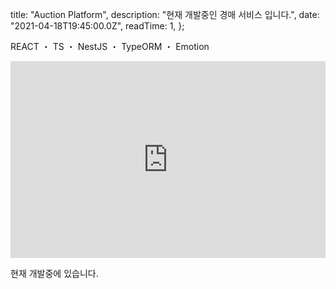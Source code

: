 
  title: "Auction Platform",
  description: "현재 개발중인 경매 서비스 입니다.",
  date: "2021-04-18T19:45:00.0Z",
  readTime: 1,
};


<p style={{ textAlign: "center", fontFamily: "Rajdhani" }}>
  REACT ・ TS ・ NestJS ・ TypeORM ・ Emotion
</p>

<div
  style={{
    marginTop: "2.625rem",
    textAlign: "center",
  }}
>
  <a
    href="https://github.com/o-henry/popup-store"
    target="_blank"
    style={{ fontFamily: "Rajdhani" }}
  >
    <Github style={{ fontSize: "20px", color: "var(--color-primary)" }} />
  </a>
</div>

<div style={{ paddingTop: "2rem" }}>
  <iframe
    width="100%"
    height="315"
    src="https://www.youtube.com/embed/tvFPEwrtKao"
    title="YouTube video player"
    frameBorder="0"
    allow="accelerometer; autoplay; clipboard-write; encrypted-media; gyroscope; picture-in-picture"
    allowFullScreen
  ></iframe>
</div>

<p
  style={{
    paddingTop: "2rem",
    fontFamily: "seoulNamsanL",
    fontSize: "0.8rem",
    fontWeight: "200",
    textAlign: "center",
  }}
>
  현재 개발중에 있습니다.
  <br />
  <br />
</p>
